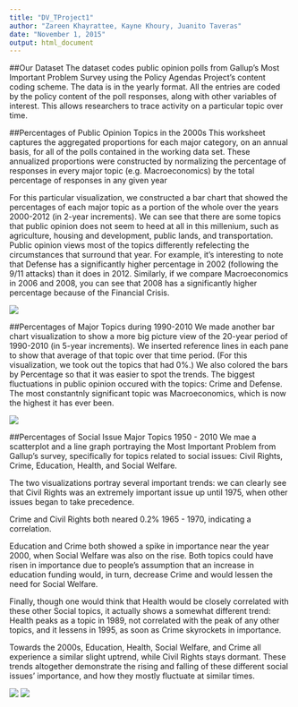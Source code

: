 ```yaml
---
title: "DV_TProject1"
author: "Zareen Khayrattee, Kayne Khoury, Juanito Taveras"
date: "November 1, 2015"
output: html_document
---
```


##Our Dataset
The dataset codes public opinion polls from Gallup's Most Important Problem Survey using the Policy Agendas Project's content coding scheme. The data is in the yearly format. All the entries are coded by the policy content of the poll responses, along with other variables of interest. This allows researchers to trace activity on a particular topic over time.


##Percentages of Public Opinion Topics in the 2000s
This worksheet captures the aggregated proportions for each major category, on an
annual basis, for all of the polls contained in the working data set. These annualized proportions were constructed by normalizing the percentage of responses in every major topic (e.g. Macroeconomics) by the total percentage of responses in any given year

For this particular visualization, we constructed a bar chart that showed the percentages of each major topic as a portion of the whole over the years 2000-2012 (in 2-year increments). We can see that there are some topics that public opinion does not seem to heed at all in this millenium, such as agriculture, housing and development, public lands, and transportation. Public opinion views most of the topics differently refelecting the circumstances that surround that year. For example, it's interesting to note that Defense has a significantly higher percentage in 2002 (following the 9/11 attacks) than it does in 2012. Similarly, if we compare Macroeconomics in 2006 and 2008, you can see that 2008 has a significantly higher percentage because of the Financial Crisis.

![](../02 Tableau/BarChart2.jpg)

##Percentages of Major Topics during 1990-2010
We made another bar chart visualization to show a more big picture view of the 20-year period of 1990-2010 (in 5-year increments). We inserted reference lines in each pane to show that average of that topic over that time period. (For this visualization, we took out the topics that had 0%.) We also colored the bars by Percentage so that it was easier to spot the trends. The biggest fluctuations in public opinion occured with the topics: Crime and Defense. The most constantnly significant topic was Macroeconomics, which is now the highest it has ever been.

![](../02 Tableau/BarChart1.2.jpg)

##Percentages of Social Issue Major Topics 1950 - 2010
We mae a scatterplot and a line graph portraying the Most Important Problem from Gallup's survey, specifically for topics related to social issues: Civil Rights, Crime, Education, Health, and Social Welfare.

The two visualizations portray several important trends: we can clearly see that Civil Rights was an extremely important issue up until 1975, when other issues began to take precedence.

Crime and Civil Rights both neared 0.2% 1965 - 1970, indicating a correlation. 

Education and Crime both showed a spike in importance near the year 2000, when Social Welfare was also on the rise. Both topics could have risen in importance due to people's assumption that an increase in education funding would, in turn, decrease Crime and would lessen the need for Social Welfare.

Finally, though one would think that Health would be closely correlated with these other Social topics, it actually shows a somewhat different trend: Health peaks as a topic in 1989, not correlated with the peak of any other topics, and it lessens in 1995, as soon as Crime skyrockets in importance. 

Towards the 2000s, Education, Health, Social Welfare, and Crime all experience a similar slight uptrend, while Civil Rights stays dormant. These trends altogether demonstrate the rising and falling of these different social issues' importance, and how they mostly fluctuate at similar times.

![](../02 Tableau/Scatterplot1.jpg)
![](../02 Tableau/Scatterplot2.jpg)